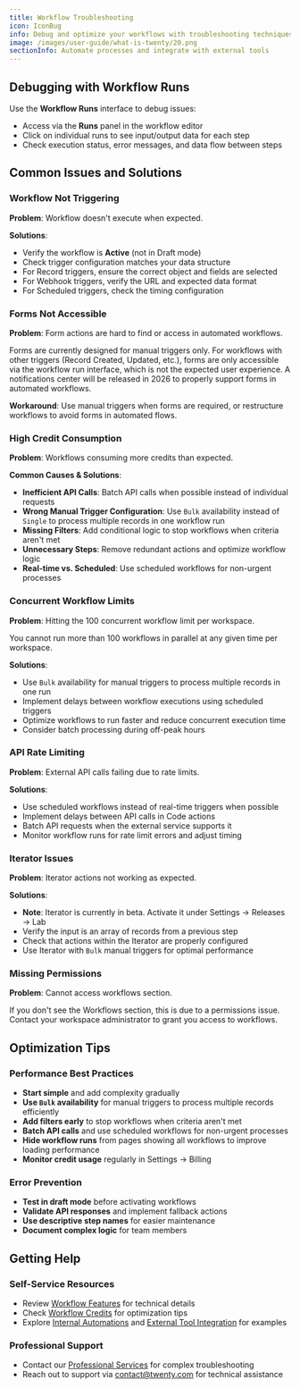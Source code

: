 ```yaml
---
title: Workflow Troubleshooting
icon: IconBug
info: Debug and optimize your workflows with troubleshooting techniques and performance optimization tips.
image: /images/user-guide/what-is-twenty/20.png
sectionInfo: Automate processes and integrate with external tools
---
```


## Debugging with Workflow Runs

Use the **Workflow Runs** interface to debug issues:
- Access via the **Runs** panel in the workflow editor
- Click on individual runs to see input/output data for each step
- Check execution status, error messages, and data flow between steps

## Common Issues and Solutions

### Workflow Not Triggering
**Problem**: Workflow doesn't execute when expected.

**Solutions**:
- Verify the workflow is **Active** (not in Draft mode)
- Check trigger configuration matches your data structure
- For Record triggers, ensure the correct object and fields are selected
- For Webhook triggers, verify the URL and expected data format
- For Scheduled triggers, check the timing configuration

### Forms Not Accessible
**Problem**: Form actions are hard to find or access in automated workflows.

<Warning>
Forms are currently designed for manual triggers only. For workflows with other triggers (Record Created, Updated, etc.), forms are only accessible via the workflow run interface, which is not the expected user experience. A notifications center will be released in 2026 to properly support forms in automated workflows.
</Warning>

**Workaround**: Use manual triggers when forms are required, or restructure workflows to avoid forms in automated flows.

### High Credit Consumption
**Problem**: Workflows consuming more credits than expected.

**Common Causes & Solutions**:
- **Inefficient API Calls**: Batch API calls when possible instead of individual requests
- **Wrong Manual Trigger Configuration**: Use `Bulk` availability instead of `Single` to process multiple records in one workflow run
- **Missing Filters**: Add conditional logic to stop workflows when criteria aren't met
- **Unnecessary Steps**: Remove redundant actions and optimize workflow logic
- **Real-time vs. Scheduled**: Use scheduled workflows for non-urgent processes

### Concurrent Workflow Limits
**Problem**: Hitting the 100 concurrent workflow limit per workspace.

<Warning>
You cannot run more than 100 workflows in parallel at any given time per workspace.
</Warning>

**Solutions**:
- Use `Bulk` availability for manual triggers to process multiple records in one run
- Implement delays between workflow executions using scheduled triggers
- Optimize workflows to run faster and reduce concurrent execution time
- Consider batch processing during off-peak hours

### API Rate Limiting
**Problem**: External API calls failing due to rate limits.

**Solutions**:
- Use scheduled workflows instead of real-time triggers when possible
- Implement delays between API calls in Code actions
- Batch API requests when the external service supports it
- Monitor workflow runs for rate limit errors and adjust timing

### Iterator Issues
**Problem**: Iterator actions not working as expected.

**Solutions**:
- **Note**: Iterator is currently in beta. Activate it under Settings → Releases → Lab
- Verify the input is an array of records from a previous step
- Check that actions within the Iterator are properly configured
- Use Iterator with `Bulk` manual triggers for optimal performance

### Missing Permissions
**Problem**: Cannot access workflows section.

<Warning>
If you don't see the Workflows section, this is due to a permissions issue. Contact your workspace administrator to grant you access to workflows.
</Warning>

## Optimization Tips

### Performance Best Practices
- **Start simple** and add complexity gradually
- **Use `Bulk` availability** for manual triggers to process multiple records efficiently
- **Add filters early** to stop workflows when criteria aren't met
- **Batch API calls** and use scheduled workflows for non-urgent processes
- **Hide workflow runs** from pages showing all workflows to improve loading performance
- **Monitor credit usage** regularly in Settings → Billing

### Error Prevention
- **Test in draft mode** before activating workflows
- **Validate API responses** and implement fallback actions
- **Use descriptive step names** for easier maintenance
- **Document complex logic** for team members

## Getting Help

### Self-Service Resources
- Review [Workflow Features](/user-guide/section/workflows/workflow-features) for technical details
- Check [Workflow Credits](/user-guide/section/workflows/workflow-credits) for optimization tips
- Explore [Internal Automations](/user-guide/section/workflows/internal-automations) and [External Tool Integration](/user-guide/section/workflows/external-tool-integration) for examples

### Professional Support
- Contact our [Professional Services](/user-guide/section/workflows/professional-services) for complex troubleshooting
- Reach out to support via contact@twenty.com for technical assistance


